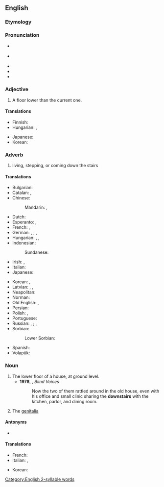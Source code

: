 ==English==

===Etymology===
{{affix|en|down-|stair|-s}}

===Pronunciation===
* {{a|GA}} {{IPA|en|/daʊnˈstɛɹz/}}
* {{a|RP}} {{IPA|en|/daʊnˈstɛəz/}}
* {{audio|en|en-us-downstairs.ogg|Audio (US)}}
* {{rhymes|en|ɛə(ɹ)z|s=2}}
* {{hyph|en|down|stairs}}

===Adjective===
{{en-adj|-}}

# A floor lower than the current one.
#:{{ux|en|The kids sleep in the '''downstairs''' bedroom, we sleep in the upstairs one.}}

====Translations====
{{trans-top|downstairs (adjective); a floor lower than the current one}}
* Finnish: {{t+|fi|alakerta|s}}
* Hungarian: {{t+|hu|lenti}}, {{t|hu|földszinti}}
{{trans-mid}}
* Japanese: {{t|ja|階下|tr=kaika}}
* Korean: {{t+|ko|아래층}}
{{trans-bottom}}

===Adverb===
{{en-adv|-}}

# living, stepping, or coming down the stairs
#:{{ux|en|walk '''downstairs'''}}

====Translations====
{{trans-top|downstairs (adverb)}}
* Bulgarian: {{t|bg|надолу}}
* Catalan: {{t+|ca|a baix}}, {{t|ca|escala avall}} {{qualifier|where to}}
* Chinese:
*: Mandarin: {{t+|cmn|樓下|sc=Hani}}, {{t+|cmn|楼下|tr=lóuxià|sc=Hani}}
* Dutch: {{t+|nl|beneden}}
* Esperanto: {{t|eo|subŝtupare}}, {{t|eo|malsupre}}
* French: {{t+|fr|au-dessous}}, {{t+|fr|en bas}}
* German: {{t+|de|unten}}, {{t+|de|treppab}}, {{t|de|treppabwärts}}, {{t|de|[[nach]] [[unten]]}}
* Hungarian: {{t+|hu|lent}}, {{t+|hu|lenn}}, {{q|on the ground floor [UK] or first floor [US]}} {{t|hu|[[a]] [[földszinten]]}}
* Indonesian: {{t|id|lantai bawah}}
*: Sundanese: {{t|su|landeh}}
* Irish: {{t|ga|thíos an staighre}} {{qualifier|location}}, {{t|ga|síos an staighre}} {{qualifier|direction}}
* Italian: {{t+|it|giù}}
* Japanese: {{t|ja|階下|tr=かいか, kaika|sc=Jpan}}
{{trans-mid}}
* Korean: {{t+|ko|아래층|alt=아래층에}}, {{t+|ko|아래층|alt=아래층으로}} {{qualifier|where to}}
* Latvian: {{t|lv|lejup}}, {{t|lv|lejā}}, {{t|lv|apakšējā stāvā}}
* Neapolitan: {{t|nap|abbascio}}
* Norman: {{t|nrf|à bas}}
* Old English: {{t|ang|niþre}} {{q|where}}, {{t|ang|niþer}} {{q|where to}}
* Persian: {{t|fa|طبقە پایین|tr=tabaqe-ye pāyīn}}
* Polish: {{t+|pl|na dole}} {{qualifier|where}}, {{t|pl|na dół}} {{qualifier|where to}}
* Portuguese: {{t+|pt|embaixo}}
* Russian: {{t+|ru|внизу́}} {{qualifier|where}}, {{t|ru|на ни́жнем этаже́}} {{qualifier|where}}; {{t+|ru|вниз}} {{qualifier|where to}}, {{t|ru|на ни́жний эта́ж}} {{qualifier|where to}}
* Sorbian:
*: Lower Sorbian: {{t|dsb|dołojce}}
* Spanish: {{t+|es|abajo}}
* Volapük: {{t+|vo|dono}}
{{trans-bottom}}

===Noun===
{{en-noun|downstairs}}

# The lower floor of a house, at ground level.
#* '''1978''', {{w|Tom Reamy}}, ''Blind Voices''
#*: Now the two of them rattled around in the old house, even with his office and small clinic sharing the '''downstairs''' with the kitchen, parlor, and dining room.
# {{lb|en|slang|euphemism}} The [[genitalia]]
#: {{ux|en|The wind lifted up her skirt and I caught a glimpse of her '''downstairs'''.}}

====Antonyms====
* {{l|en|upstairs}}

====Translations====
{{trans-top|the genitalia}}
* French: {{t+|fr|en bas}}
* Italian: {{t|it|di sotto}}, {{t+|it|giù}}
{{trans-mid}}
* Korean: {{t-needed|ko}}
{{trans-bottom}}

[[Category:English 2-syllable words]]
